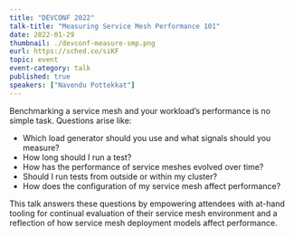 ```yaml
---
title: "DEVCONF 2022"
talk-title: "Measuring Service Mesh Performance 101"
date: 2022-01-29
thumbnail: ./devconf-measure-smp.png
eurl: https://sched.co/siKF
topic: event
event-category: talk
published: true
speakers: ["Navendu Pottekkat"]
---
```


<p>

Benchmarking a service mesh and your workload’s performance is no simple task. Questions arise like:

<ul>
<li>Which load generator should you use and what signals should you measure?</li>
<li>How long should I run a test?</li>
<li>How has the performance of service meshes evolved over time?</li>
<li>Should I run tests from outside or within my cluster?</li>
<li>How does the configuration of my service mesh affect performance?</li>

</ul>

This talk answers these questions by empowering attendees with at-hand tooling for continual evaluation of their service mesh environment and a reflection of how service mesh deployment models affect performance.

</p>